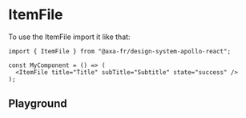 
<Meta of={ItemFileStories} name="ItemFile" />

# ItemFile

To use the ItemFile import it like that:

```tsx
import { ItemFile } from "@axa-fr/design-system-apollo-react";

const MyComponent = () => (
  <ItemFile title="Title" subTitle="Subtitle" state="success" />
);
```

## Playground

<Canvas of={ItemFileStories.Playground} />

<Controls of={ItemFileStories.Playground} />
